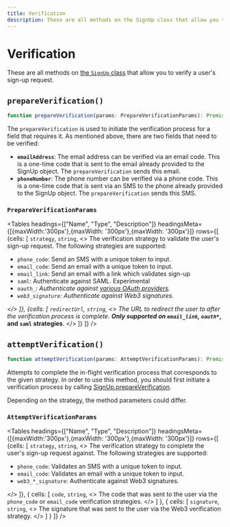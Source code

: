---
title: Verification
description: These are all methods on the SignUp class that allow you to verify a user's sign-up request.
---

# Verification

These are all methods on [the `SignUp` class](/docs/references/javascript/sign-up/sign-up) that allow you to verify a user's sign-up request.

## `prepareVerification()`

```typescript
function prepareVerification(params: PrepareVerificationParams): Promise<SignUp>;
```

The `prepareVerification` is used to initiate the verification process for a field that requires it. As mentioned above, there are two fields that need to be verified:

- **`emailAddress`**: The email address can be verified via an email code. This is a one-time code that is sent to the email already provided to the SignUp object. The `prepareVerification` sends this email.
- **`phoneNumber`**: The phone number can be verified via a phone code. This is a one-time code that is sent via an SMS to the phone already provided to the SignUp object. The `prepareVerification` sends this SMS.

### `PrepareVerificationParams`

<Tables
  headings={["Name", "Type", "Description"]}
  headingsMeta={[{maxWidth:'300px'},{maxWidth: '300px'},{maxWidth: '300px'}]}
  rows={[
 {cells: [
      <code>strategy</code>,
      <code>string</code>,
      <>
      The verification strategy to validate the user's sign-up request. The following strategies are supported:
      <ul>
        <li><code>phone_code</code>: Send an SMS with a unique token to input.</li>
        <li><code>email_code</code>: Send an email with a unique token to input.</li>
        <li><code>email_link</code>: Send an email with a link which validates sign-up</li>
        <li><code>saml</code>: Authenticate against SAML. Experimental</li>
        <li><code>oauth_*</code>: Authenticate against <a href="/docs/references/javascript/sign-in/authenticate-with#o-auth-strategy">various OAuth providers</a>.</li>
        <li><code>web3_*_signature</code>: Authenticate against Web3 signatures.</li>
      </ul>
      </>
 ]},
 {cells: [
    <code>redirectUrl</code>,
    <code>string</code>,
    <>
    The URL to redirect the user to after the verification process is complete. <strong>Only supported on <code>email_link</code>, <code>oauth_*</code>, and <code>saml</code> strategies</strong>.
    </>
 ]}
  ]}
/>

## `attemptVerification()`

```typescript
function attemptVerification(params: AttemptVerificationParams): Promise<SignUp>;
```

Attempts to complete the in-flight verification process that corresponds to the given strategy. In order to use this method, you should first initiate a verification process by calling [SignUp.prepareVerification](/docs/references/javascript/sign-up/verification#prepare-verification).

Depending on the strategy, the method parameters could differ.

### `AttemptVerificationParams`

<Tables
  headings={["Name", "Type", "Description"]}
  headingsMeta={[{maxWidth:'300px'},{maxWidth: '300px'},{maxWidth: '300px'}]}
  rows={[
 {cells: [
    <code>strategy</code>,
      <code>string</code>,
      <>
      The verification strategy to complete the user's sign-up request against. The following strategies are supported:
      <ul>
        <li><code>phone_code</code>: Validates an SMS with a unique token to input.</li>
        <li><code>email_code</code>: Validates an email with a unique token to input.</li>
        <li><code>web3_*_signature</code>: Authenticate against Web3 signatures.</li>
      </ul>
      </>
 ]},
 {
    cells: [
        <code>code</code>,
        <code>string</code>,
        <>
        The code that was sent to the user via the <code>phone_code</code> or <code>email_code</code> verification strategies.
        </>
        ]
 },
    {
        cells: [
            <code>signature</code>,
            <code>string</code>,
            <>
            The signature that was sent to the user via the Web3 verification strategy.
            </>
            ]
    }
    ]}
/>
